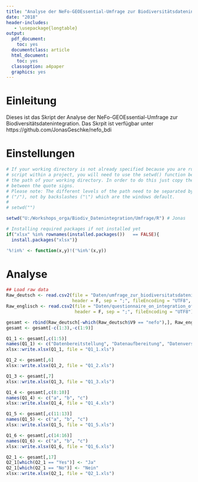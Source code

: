 ```yaml
---
title: "Analyse der NeFo-GEOEssential-Umfrage zur Biodiversitätsdatenintegration"
date: "2018"
header-includes:
   - \usepackage{longtable}
output:
  pdf_document:
    toc: yes
  documentclass: article
  html_document:
    toc: yes
  classoption: a4paper
  graphics: yes
---
```


# Einleitung
Dieses ist das Skript der Analyse der NeFo-GEOEssential-Umfrage zur Biodiversitätsdatenintegration. Das Skrpit ist verfügbar unter https://github.com/JonasGeschke/nefo_bdi


# Einstellungen

```r
# If your working directory is not already specified because you are running this
# script within a project, you will need to use the setwd() function below to set
# the path of your working directory. In order to do this just copy the path
# between the quote signs.
# Please note: The different levels of the path need to be separated by slashes
# ("/"), not by backslashes ("\") which are the windows default.
# 
# setwd("")

setwd("U:/Workshops_orga/Biodiv_Datenintegration/Umfrage/R") # Jonas
```

```r
# Installing required packages if not installed yet
if("xlsx" %in% rownames(installed.packages())   == FALSE){
  install.packages("xlsx")}
```

```r
'%!in%' <- function(x,y)!('%in%'(x,y))
```


# Analyse

```r
## Load raw data
Raw_deutsch <- read.csv2(file = "Daten/umfrage_zur_biodiversitatsdatenintegration_in_deutschland.csv", 
                         header = F, sep = ";", fileEncoding = "UTF8", )
Raw_englisch <- read.csv2(file = "Daten/questionnaire_on_integration_of_biodiversity_data_in_germany.csv", 
                          header = F, sep = ";", fileEncoding = "UTF8")

gesamt <- rbind(Raw_deutsch[-which(Raw_deutsch$V9 == "nefo"),], Raw_englisch[-c(1:3, which(Raw_englisch$V9 == "nefo")),])
gesamt <- gesamt[-c(1:3),-c(1:9)]

Q1_1 <- gesamt[,c(1:5)]
names(Q1_1) <- c("Datenbereitstellung", "Datenaufbereitung", "Datenverschmelzung", "anderes", "Info")
xlsx::write.xlsx(Q1_1, file = "Q1_1.xls")

Q1_2 <- gesamt[,6]
xlsx::write.xlsx(Q1_2, file = "Q1_2.xls")

Q1_3 <- gesamt[,7]
xlsx::write.xlsx(Q1_3, file = "Q1_3.xls")

Q1_4 <- gesamt[,c(8:10)]
names(Q1_4) <- c("a", "b", "c")
xlsx::write.xlsx(Q1_4, file = "Q1_4.xls")

Q1_5 <- gesamt[,c(11:13)]
names(Q1_5) <- c("a", "b", "c")
xlsx::write.xlsx(Q1_5, file = "Q1_5.xls")

Q1_6 <- gesamt[,c(14:16)]
names(Q1_6) <- c("a", "b", "c")
xlsx::write.xlsx(Q1_6, file = "Q1_6.xls")

Q2_1 <- gesamt[,17]
Q2_1[which(Q2_1 == "Yes")] <- "Ja"
Q2_1[which(Q2_1 == "No")] <- "Nein"
xlsx::write.xlsx(Q2_1, file = "Q2_1.xls")

```


